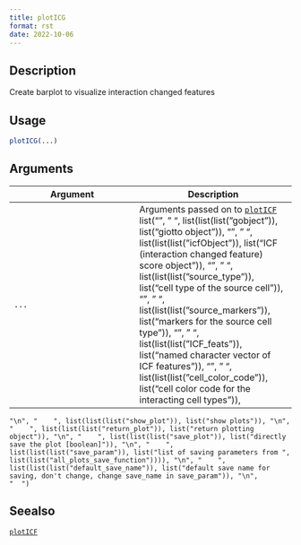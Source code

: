 ```yaml
--- 
title: plotICG 
format: rst 
date: 2022-10-06 
--- 
```


## Description

Create barplot to visualize interaction changed features


## Usage

```r
plotICG(...)
```


## Arguments

Argument      |Description
------------- |----------------
`...`     |      Arguments passed on to [`plotICF`](#ploticf)   list("\n", "    ", list(list(list("gobject")), list("giotto object")), "\n", "    ", list(list(list("icfObject")), list("ICF (interaction changed feature) score object")), "\n", "    ", list(list(list("source_type")), list("cell type of the source cell")), "\n", "    ", list(list(list("source_markers")), list("markers for the source cell type")), "\n", "    ", list(list(list("ICF_feats")), list("named character vector of ICF features")), "\n", "    ", list(list(list("cell_color_code")), list("cell color code for the interacting cell types")), 
    "\n", "    ", list(list(list("show_plot")), list("show plots")), "\n", "    ", list(list(list("return_plot")), list("return plotting object")), "\n", "    ", list(list(list("save_plot")), list("directly save the plot [boolean]")), "\n", "    ", list(list(list("save_param")), list("list of saving parameters from ", list(list("all_plots_save_function")))), "\n", "    ", list(list(list("default_save_name")), list("default save name for saving, don't change, change save_name in save_param")), "\n", 
    "  ")


## Seealso

[`plotICF`](#ploticf)


